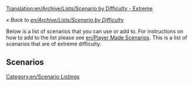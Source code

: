[[Translation:en/Archive/Lists/Scenario by Difficulty - Extreme]]

''« Back to [[en/Archive/Lists/Scenario by Difficulty]]''

Below is a list of scenarios that you can use or add to. For instructions on how to add to the list please see [[en/Player Made Scenarios]]. This is a list of scenarios that are of extreme difficulty.

==Scenarios==

[[Category:en/Scenario Listings]]